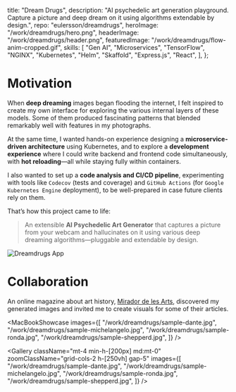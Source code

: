   title: "Dream Drugs",
  description:
    "AI psychedelic art generation playground. Capture a picture and deep dream on it using algorithms extendable by design.",
  repo: "eulersson/dreamdrugs",
  heroImage: "/work/dreamdrugs/hero.png",
  headerImage: "/work/dreamdrugs/header.png",
  featuredImage: "/work/dreamdrugs/flow-anim-cropped.gif",
  skills: [
    "Gen AI",
    "Microservices",
    "TensorFlow",
    "NGINX",
    "Kubernetes",
    "Helm",
    "Skaffold",
    "Express.js",
    "React",
  ],
};

# Motivation

When **deep dreaming** images began flooding the internet, I felt inspired to
create my own interface for exploring the various internal layers of these
models. Some of them produced fascinating patterns that blended remarkably well
with features in my photographs.

At the same time, I wanted hands-on experience designing a **microservice-driven
architecture** using Kubernetes, and to explore a **development
experience** where I could write backend and frontend code simultaneously,
with **hot reloading**—all while staying fully within containers.

I also wanted to set up a **code analysis and CI/CD pipeline**, experimenting
with tools like `Codecov` (tests and coverage) and `GitHub Actions` (for `Google
Kubernetes Engine` deployment), to be well-prepared in case future clients rely
on them.

That’s how this project came to life:

> An extensible **AI Psychedelic Art Generator** that captures a picture from
> your webcam and hallucinates on it using various deep dreaming
> algorithms—pluggable and extendable by design.

![Dreamdrugs App](/work/dreamdrugs/screens.png)

# Collaboration

An online magazine about art history, [Mirador de les
Arts](https://www.miradorarts.com/), discovered my generated images and invited
me to create visuals for some of their articles.

<MacBookShowcase
  images={[
    "/work/dreamdrugs/sample-dante.jpg",
    "/work/dreamdrugs/sample-michelangelo.jpg",
    "/work/dreamdrugs/sample-ronda.jpg",
    "/work/dreamdrugs/sample-shepperd.jpg",
  ]}
/>

<Gallery
  className="mt-4 min-h-[200px] md:mt-0"
  zoomClassName="grid-cols-2 h-[250vh] gap-5"
  images={[
    "/work/dreamdrugs/sample-dante.jpg",
    "/work/dreamdrugs/sample-michelangelo.jpg",
    "/work/dreamdrugs/sample-ronda.jpg",
    "/work/dreamdrugs/sample-shepperd.jpg",
  ]}
/>
